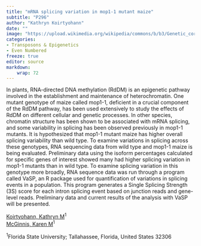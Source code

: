 ```yaml
---
title: "mRNA splicing variation in mop1-1 mutant maize"
subtitle: "P296"
author: "Kathryn Koirtyohann"
date: ""
image: "https://upload.wikimedia.org/wikipedia/commons/b/b3/Genetic_corn.jpg"
categories: 
- Transposons & Epigenetics
- Even Numbered
freeze: true
editor: source
markdown: 
    wrap: 72
---
```


In plants, RNA-directed DNA methylation (RdDM) is an epigenetic pathway involved in the establishment and maintenance of heterochromatin. One mutant genotype of maize called mop1-1, deficient in a crucial component of the RdDM pathway, has been used extensively to study the effects of RdDM on different cellular and genetic processes. In other species, chromatin structure has been shown to be associated with mRNA splicing, and some variability in splicing has been observed previously in mop1-1 mutants. It is hypothesized that mop1-1 mutant maize has higher overall splicing variability than wild type. To examine variations in splicing across these genotypes, RNA sequencing data from wild type and mop1-1 maize is being evaluated. Preliminary data using the isoform percentages calculated for specific genes of interest showed many had higher splicing variation in mop1-1 mutants than in wild type. To examine splicing variation in this genotype more broadly, RNA sequence data was run through a program called VaSP, an R package used for quantification of variations in splicing events in a population. This program generates a Single Splicing Strength (3S) score for each intron splicing event based on junction reads and gene-level reads. Preliminary data and current results of the analysis with VaSP will be presented.

<a href='mailto:kmk20cn@fsu.edu'>Koirtyohann, Kathryn M</a><sup>1</sup><br><a href='mailto:mcginnis@bio.fsu.edu'>McGinnis, Karen M</a><sup>1</sup><br>

<sup>1</sup>Florida State University; Tallahassee, Florida, United States 32306<br>